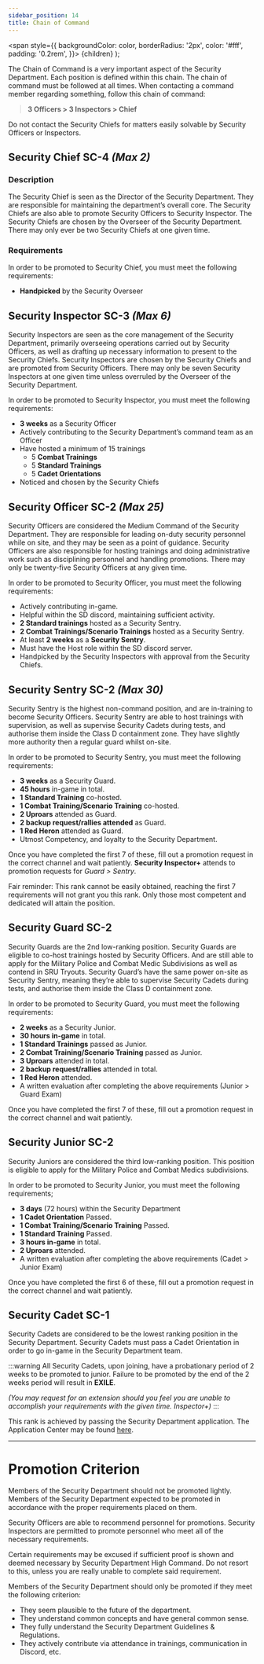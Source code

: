 ```yaml
---
sidebar_position: 14
title: Chain of Command
---
```


<span
style={{
      backgroundColor: color,
      borderRadius: '2px',
      color: '#fff',
      padding: '0.2rem',
    }}>
{children}
</span>
);

The Chain of Command is a very important aspect of the Security Department. Each position is defined within this chain. The chain of command must be followed at all times. When contacting a command member regarding something, follow this chain of command:

> **3 Officers > 3 Inspectors > Chief**

Do not contact the Security Chiefs for matters easily solvable by Security Officers or Inspectors.

## Security Chief <Highlight color="#e13238">SC-4</Highlight> _(Max 2)_

### Description

The Security Chief is seen as the Director of the Security Department. They are responsible for maintaining the department’s overall core. The Security Chiefs are also able to promote Security Officers to Security Inspector. The Security Chiefs are chosen by the Overseer of the Security Department. There may only ever be two Security Chiefs at one given time.

### Requirements

In order to be promoted to Security Chief, you must meet the following requirements:

- **Handpicked** by the Security Overseer

## Security Inspector <Highlight color="#0084ff">SC-3</Highlight> _(Max 6)_

Security Inspectors are seen as the core management of the Security Department, primarily overseeing operations carried out by Security Officers, as well as drafting up necessary information to present to the Security Chiefs. Security Inspectors are chosen by the Security Chiefs and are promoted from Security Officers. There may only be seven Security Inspectors at one given time unless overruled by the Overseer of the Security Department.

In order to be promoted to Security Inspector, you must meet the following requirements:

- **3 weeks** as a Security Officer
- Actively contributing to the Security Department’s command team as an Officer
- Have hosted a minimum of 15 trainings
  - 5 **Combat Trainings**
  - 5 **Standard Trainings**
  - 5 **Cadet Orientations**
- Noticed and chosen by the Security Chiefs

## Security Officer <Highlight color="#3dae72">SC-2</Highlight> _(Max 25)_

Security Officers are considered the Medium Command of the Security Department. They are responsible for leading on-duty security personnel while on site, and they may be seen as a point of guidance. Security Officers are also responsible for hosting trainings and doing administrative work such as disciplining personnel and handling promotions. There may only be twenty-five Security Officers at any given time.

In order to be promoted to Security Officer, you must meet the following requirements:

- Actively contributing in-game.
- Helpful within the SD discord, maintaining sufficient activity.
- **2 Standard trainings** hosted as a Security Sentry.
- **2 Combat Trainings/Scenario Trainings** hosted as a Security Sentry.
- At least **2 weeks** as a **Security Sentry**.
- Must have the Host role within the SD discord server.
- Handpicked by the Security Inspectors with approval from the Security Chiefs.

## Security Sentry <Highlight color="#3dae72">SC-2</Highlight> _(Max 30)_

Security Sentry is the highest non-command position, and are in-training to become Security Officers. Security Sentry are able to host trainings with supervision, as well as supervise Security Cadets during tests, and authorise them inside the Class D containment zone. They have slightly more authority then a regular guard whilst on-site.

In order to be promoted to Security Sentry, you must meet the following requirements:

- **3 weeks** as a Security Guard.
- **45 hours** in-game in total.
- **1 Standard Training** co-hosted.
- **1 Combat Training/Scenario Training** co-hosted.
- **2 Uproars** attended as Guard.
- **2 backup request/rallies attended** as Guard.
- **1 Red Heron** attended as Guard.
- Utmost Competency, and loyalty to the Security Department.

Once you have completed the first 7 of these, fill out a promotion request in the correct channel and wait patiently. **Security Inspector+** attends to promotion requests for _Guard > Sentry_.

Fair reminder: This rank cannot be easily obtained, reaching the first 7 requirements will not grant you this rank. Only those most competent and dedicated will attain the position.

## Security Guard <Highlight color="#3dae72">SC-2</Highlight>

Security Guards are the 2nd low-ranking position. Security Guards are eligible to co-host trainings hosted by Security Officers. And are still able to apply for the Military Police and Combat Medic Subdivisions as well as contend in SRU Tryouts. Security Guard’s have the same power on-site as Security Sentry, meaning they’re able to supervise Security Cadets during tests, and authorise them inside the Class D containment zone.

In order to be promoted to Security Guard, you must meet the following requirements:

- **2 weeks** as a Security Junior.
- **30 hours in-game** in total.
- **1 Standard Trainings** passed as Junior.
- **2 Combat Training/Scenario Training** passed as Junior.
- **3 Uproars** attended in total.
- **2 backup request/rallies** attended in total.
- **1 Red Heron** attended.
- A written evaluation after completing the above requirements (Junior > Guard Exam)

Once you have completed the first 7 of these, fill out a promotion request in the correct channel and wait patiently.

## Security Junior <Highlight color="#3dae72">SC-2</Highlight>

Security Juniors are considered the third low-ranking position. This position is eligible to apply for the Military Police and Combat Medics subdivisions.

In order to be promoted to Security Junior, you must meet the following requirements;

- **3 days** (72 hours) within the Security Department
- **1 Cadet Orientation** Passed.
- **1 Combat Training/Scenario Training** Passed.
- **1 Standard Training** Passed.
- **3 hours in-game** in total.
- **2 Uproars** attended.
- A written evaluation after completing the above requirements (Cadet > Junior Exam)

Once you have completed the first 6 of these, fill out a promotion request in the correct channel and wait patiently.

## Security Cadet <Highlight color="#adecd0">SC-1</Highlight>

Security Cadets are considered to be the lowest ranking position in the Security Department. Security Cadets must pass a Cadet Orientation in order to go in-game in the Security Department team.

:::warning
All Security Cadets, upon joining, have a probationary period of 2 weeks to be promoted to junior. Failure to be promoted by the end of the 2 weeks period will result in **EXILE**.

_(You may request for an extension should you feel you are unable to accomplish your requirements with the given time. Inspector+)_
:::

This rank is achieved by passing the Security Department application.
The Application Center may be found [here](https://www.roblox.com/games/4571894336/Application-Center).

---

# Promotion Criterion

Members of the Security Department should not be promoted lightly. Members of the Security Department expected to be promoted in accordance with the proper requirements placed on them.

Security Officers are able to recommend personnel for promotions.
Security Inspectors are permitted to promote personnel who meet all of the necessary requirements.

Certain requirements may be excused if sufficient proof is shown and deemed necessary by Security Department High Command. Do not resort to this, unless you are really unable to complete said requirement.

Members of the Security Department should only be promoted if they meet the following criterion:

- They seem plausible to the future of the department.
- They understand common concepts and have general common sense.
- They fully understand the Security Department Guidelines & Regulations.
- They actively contribute via attendance in trainings, communication in Discord, etc.
